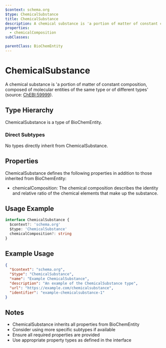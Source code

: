 ```yaml
---
$context: schema.org
$type: ChemicalSubstance
title: ChemicalSubstance
description: A chemical substance is 'a portion of matter of constant composition, composed of molecular entities of the same type or of different types' (source: [ChEBI:59999](https://www.ebi.ac.uk/chebi/searchId.do?chebiId=59999)).
properties:
  - chemicalComposition
subClasses:

parentClass: BioChemEntity
---
```


# ChemicalSubstance

A chemical substance is 'a portion of matter of constant composition, composed of molecular entities of the same type or of different types' (source: [ChEBI:59999](https://www.ebi.ac.uk/chebi/searchId.do?chebiId=59999)).

## Type Hierarchy

ChemicalSubstance is a type of BioChemEntity.

### Direct Subtypes

No types directly inherit from ChemicalSubstance.

## Properties

ChemicalSubstance defines the following properties in addition to those inherited from BioChemEntity:

- chemicalComposition: The chemical composition describes the identity and relative ratio of the chemical elements that make up the substance.

## Usage Example

```typescript
interface ChemicalSubstance {
  $context?: 'schema.org'
  $type: 'ChemicalSubstance'
  chemicalComposition?: string
}
```

## Example Usage

```json
{
  "$context": "schema.org",
  "$type": "ChemicalSubstance",
  "name": "Example ChemicalSubstance",
  "description": "An example of the ChemicalSubstance type",
  "url": "https://example.com/chemicalsubstance",
  "identifier": "example-chemicalsubstance-1"
}
```

## Notes

- ChemicalSubstance inherits all properties from BioChemEntity
- Consider using more specific subtypes if available
- Ensure all required properties are provided
- Use appropriate property types as defined in the interface
